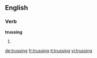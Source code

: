 ==English==

===Verb===
'''trussing'''

# {{present participle of|truss}}

[[de:trussing]]
[[fr:trussing]]
[[it:trussing]]
[[vi:trussing]]